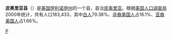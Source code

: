 {{Infobox U.S. County|
 county  = 皮奥里亚县|
 state = 伊利諾州 |
 en county  = Peoria County|
 en state = Illinois |
 seal = Peoria County il seal.gif |
 map = Peoria County Illinois.png |
 map size = 125|
 founded = [[1825|1825]]|
 seat = [[皮奥里亚_(伊利诺伊州)|皮奥里亚]] | 
 area_total_sq_mi =631 |
 area_land_sq_mi  =620 |
 area_water_sq_mi =11 |
 area percentage = 1.80% |
 census yr = 2000|
 pop = 183433 |
 density_km2 =114|
 web = www.co.peoria.il.us|
|}}
'''皮奥里亚县'''（{{lang-en|Peoria County}}）是[[美国|美国]][[伊利诺伊州|伊利诺伊州]]的一个县，县治[[皮奥里亚_(伊利诺伊州)|皮奥里亚]]。根据[[美国人口调查局|美国人口调查局]]2000年统计，共有人口183,433，其中[[白人|白人]]79.38%、[[非裔美国人|非裔美国人]]占16.1%、[[亚裔美国人|亚裔美国人]]占1.66%。

{{伊利诺伊州}}
{{皮奧里亞縣 (伊利諾伊州)}}

[[Category:伊利諾州行政區劃|P]]

{{Illinois-stub}}